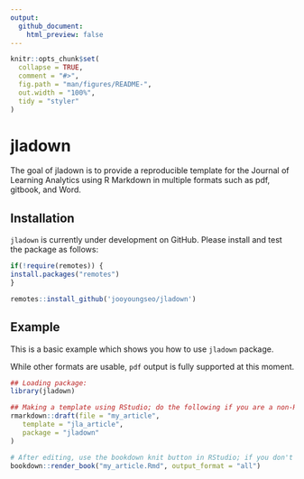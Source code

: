 ```yaml
---
output:
  github_document:
    html_preview: false
---
```


<!-- README.md is generated from README.Rmd. Please edit that file -->

```r
knitr::opts_chunk$set(
  collapse = TRUE,
  comment = "#>",
  fig.path = "man/figures/README-",
  out.width = "100%",
  tidy = "styler"
)
```

# jladown

<!-- badges: start -->
<!-- badges: end -->

The goal of jladown is to provide a reproducible template for the Journal of Learning Analytics using R Markdown in multiple formats such as pdf, gitbook, and Word.

## Installation

`jladown` is currently under development on GitHub. Please install and test the package as follows:

```r
if(!require(remotes)) {
install.packages("remotes")
}

remotes::install_github('jooyoungseo/jladown')
```

## Example

This is a basic example which shows you how to use `jladown` package.

While other formats are usable, `pdf` output is fully supported at this moment.

```r
## Loading package:
library(jladown)

## Making a template using RStudio; do the following if you are a non-RStudio user:
rmarkdown::draft(file = "my_article", 
   template = "jla_article", 
   package = "jladown"
)

# After editing, use the bookdown knit button in RStudio; if you don't use RStudio, do the following in your R console:
bookdown::render_book("my_article.Rmd", output_format = "all")
```
